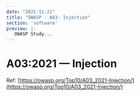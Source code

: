 ```yaml
---
date: "2021-11-21"
title: "OWASP - A03: Injection"
section: 'software'
preview: |-
   OWASP Study...
---
```



# A03:2021 &mdash; Injection

Ref: [https://owasp.org/Top10/A03_2021-Injection/](https://owasp.org/Top10/A03_2021-Injection/)